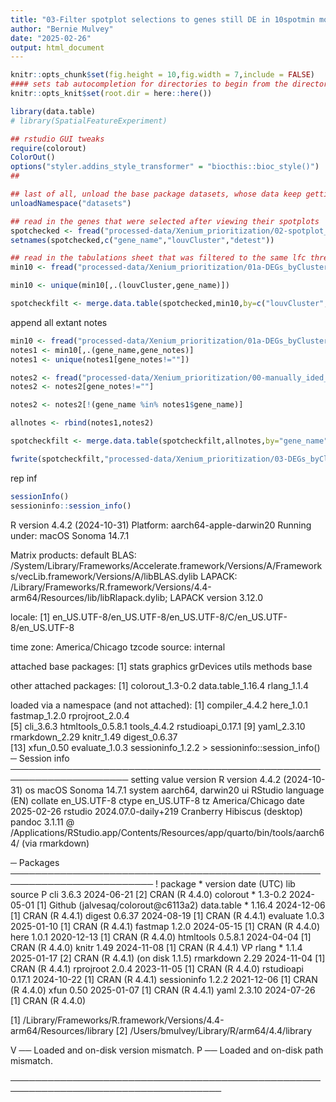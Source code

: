 ```yaml
---
title: "03-Filter spotplot selections to genes still DE in 10spotmin models"
author: "Bernie Mulvey"
date: "2025-02-26"
output: html_document
---
```


```r
knitr::opts_chunk$set(fig.height = 10,fig.width = 7,include = FALSE)
#### sets tab autocompletion for directories to begin from the directory containing the .Rproj session, instead of the script's directory if different
knitr::opts_knit$set(root.dir = here::here())

library(data.table)
# library(SpatialFeatureExperiment)

## rstudio GUI tweaks
require(colorout)
ColorOut()
options("styler.addins_style_transformer" = "biocthis::bioc_style()")
##

## last of all, unload the base package datasets, whose data keep getting in the way of autocompletions (e.g., Theoph is priortized over TRUE)
unloadNamespace("datasets")
```


```r
## read in the genes that were selected after viewing their spotplots
spotchecked <- fread("processed-data/Xenium_prioritization/02-spotplot_selections.txt",header=F)
setnames(spotchecked,c("gene_name","louvCluster","detest"))

## read in the tabulations sheet that was filtered to the same lfc threshold (0.5) but dropping pseudobulk samples with fewer than 10 spots
min10 <- fread("processed-data/Xenium_prioritization/01a-DEGs_byCluster_andNModels_FDR0.2_noXY_maxAbsLFC0.5_10spotmin.txt")

min10 <- unique(min10[,.(louvCluster,gene_name)])

spotcheckfilt <- merge.data.table(spotchecked,min10,by=c("louvCluster","gene_name"))
```

append all extant notes
```r
min10 <- fread("processed-data/Xenium_prioritization/01a-DEGs_byCluster_andNModels_FDR0.2_noXY_maxAbsLFC0.5_10spotmin.txt")
notes1 <- min10[,.(gene_name,gene_notes)]
notes1 <- unique(notes1[gene_notes!=""])

notes2 <- fread("processed-data/Xenium_prioritization/00-manually_ided_genesandnotes_pre022425.txt")
notes2 <- notes2[gene_notes!=""]

notes2 <- notes2[!(gene_name %in% notes1$gene_name)]

allnotes <- rbind(notes1,notes2)

spotcheckfilt <- merge.data.table(spotcheckfilt,allnotes,by="gene_name",all.x=T)

fwrite(spotcheckfilt,"processed-data/Xenium_prioritization/03-DEGs_byCluster_andNModels_FDR0.2_noXY_maxAbsLFC0.5_stillPassIn10spotmin.txt",quote=F,sep="\t")
```

rep inf
```r
sessionInfo()
sessioninfo::session_info()
```
R version 4.4.2 (2024-10-31)
Platform: aarch64-apple-darwin20
Running under: macOS Sonoma 14.7.1

Matrix products: default
BLAS:   /System/Library/Frameworks/Accelerate.framework/Versions/A/Frameworks/vecLib.framework/Versions/A/libBLAS.dylib 
LAPACK: /Library/Frameworks/R.framework/Versions/4.4-arm64/Resources/lib/libRlapack.dylib;  LAPACK version 3.12.0

locale:
[1] en_US.UTF-8/en_US.UTF-8/en_US.UTF-8/C/en_US.UTF-8/en_US.UTF-8

time zone: America/Chicago
tzcode source: internal

attached base packages:
[1] stats     graphics  grDevices utils     methods   base     

other attached packages:
[1] colorout_1.3-0.2  data.table_1.16.4 rlang_1.1.4      

loaded via a namespace (and not attached):
 [1] compiler_4.4.2    here_1.0.1        fastmap_1.2.0     rprojroot_2.0.4  
 [5] cli_3.6.3         htmltools_0.5.8.1 tools_4.4.2       rstudioapi_0.17.1
 [9] yaml_2.3.10       rmarkdown_2.29    knitr_1.49        digest_0.6.37    
[13] xfun_0.50         evaluate_1.0.3    sessioninfo_1.2.2
> sessioninfo::session_info()
─ Session info ─────────────────────────────────────────────────────────────────────
 setting  value
 version  R version 4.4.2 (2024-10-31)
 os       macOS Sonoma 14.7.1
 system   aarch64, darwin20
 ui       RStudio
 language (EN)
 collate  en_US.UTF-8
 ctype    en_US.UTF-8
 tz       America/Chicago
 date     2025-02-26
 rstudio  2024.07.0-daily+219 Cranberry Hibiscus (desktop)
 pandoc   3.1.11 @ /Applications/RStudio.app/Contents/Resources/app/quarto/bin/tools/aarch64/ (via rmarkdown)

─ Packages ─────────────────────────────────────────────────────────────────────────
 !  package     * version date (UTC) lib source
 P  cli           3.6.3   2024-06-21 [2] CRAN (R 4.4.0)
    colorout    * 1.3-0.2 2024-05-01 [1] Github (jalvesaq/colorout@c6113a2)
    data.table  * 1.16.4  2024-12-06 [1] CRAN (R 4.4.1)
    digest        0.6.37  2024-08-19 [1] CRAN (R 4.4.1)
    evaluate      1.0.3   2025-01-10 [1] CRAN (R 4.4.1)
    fastmap       1.2.0   2024-05-15 [1] CRAN (R 4.4.0)
    here          1.0.1   2020-12-13 [1] CRAN (R 4.4.0)
    htmltools     0.5.8.1 2024-04-04 [1] CRAN (R 4.4.0)
    knitr         1.49    2024-11-08 [1] CRAN (R 4.4.1)
 VP rlang       * 1.1.4   2025-01-17 [2] CRAN (R 4.4.1) (on disk 1.1.5)
    rmarkdown     2.29    2024-11-04 [1] CRAN (R 4.4.1)
    rprojroot     2.0.4   2023-11-05 [1] CRAN (R 4.4.0)
    rstudioapi    0.17.1  2024-10-22 [1] CRAN (R 4.4.1)
    sessioninfo   1.2.2   2021-12-06 [1] CRAN (R 4.4.0)
    xfun          0.50    2025-01-07 [1] CRAN (R 4.4.1)
    yaml          2.3.10  2024-07-26 [1] CRAN (R 4.4.0)

 [1] /Library/Frameworks/R.framework/Versions/4.4-arm64/Resources/library
 [2] /Users/bmulvey/Library/R/arm64/4.4/library

 V ── Loaded and on-disk version mismatch.
 P ── Loaded and on-disk path mismatch.

────────────────────────────────────────────────────────────────────────────────────
